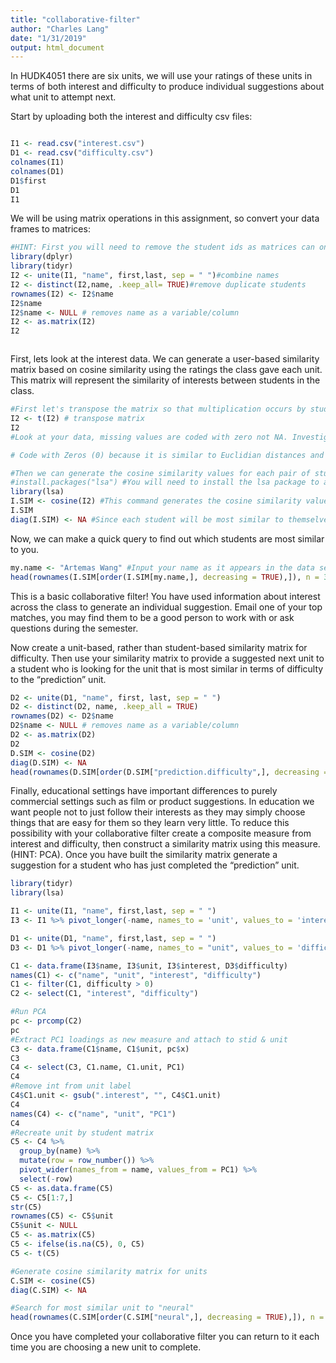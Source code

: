```yaml
---
title: "collaborative-filter"
author: "Charles Lang"
date: "1/31/2019"
output: html_document
---
```


In HUDK4051 there are six units, we will use your ratings of these units in terms of both interest and difficulty to produce individual suggestions about what unit to attempt next.

Start by uploading both the interest and difficulty csv files:
```r
```

```r
I1 <- read.csv("interest.csv")
D1 <- read.csv("difficulty.csv")
colnames(I1)
colnames(D1)
D1$first
D1
I1
```

We will be using matrix operations in this assignment, so convert your data frames to matrices:
```r
#HINT: First you will need to remove the student ids as matrices can only contain one data type. You will then need to rename your row names with the student ids.
library(dplyr)
library(tidyr)
I2 <- unite(I1, "name", first,last, sep = " ")#combine names
I2 <- distinct(I2,name, .keep_all= TRUE)#remove duplicate students
rownames(I2) <- I2$name
I2$name
I2$name <- NULL # removes name as a variable/column
I2 <- as.matrix(I2)
I2



```

First, lets look at the interest data. We can generate a user-based similarity matrix based on cosine similarity using the ratings the class gave each unit. This matrix will represent the similarity of interests between students in the class.
```r
#First let's transpose the matrix so that multiplication occurs by students rather than units.
I2 <- t(I2) # transpose matrix
I2
#Look at your data, missing values are coded with zero not NA. Investigate cosine similarity and decide whether your missing values should be coded with zeros or NAs. Explain your choice.

# Code with Zeros (0) because it is similar to Euclidian distances and zeros indicate that they are sparsely related. 

#Then we can generate the cosine similarity values for each pair of students
#install.packages("lsa") #You will need to install the lsa package to access the cosine command.
library(lsa)
I.SIM <- cosine(I2) #This command generates the cosine similarity values as a new matrix. Click on I.SIM in the Global Environment pane to see what it looks like.
I.SIM
diag(I.SIM) <- NA #Since each student will be most similar to themselves we want to remove that information
```

Now, we can make a quick query to find out which students are most similar to you. 
```r
my.name <- "Artemas Wang" #Input your name as it appears in the data set
head(rownames(I.SIM[order(I.SIM[my.name,], decreasing = TRUE),]), n = 3) #This code orders the column of the matrix corresponding to your name according to similarity and returns the top two UNI ids for the students who's interests are most similar to yours
```

This is a basic collaborative filter! You have used information about interest across the class to generate an individual suggestion. Email one of your top matches, you may find them to be a good person to work with or ask questions during the semester.

Now create a unit-based, rather than student-based similarity matrix for difficulty. Then use your similarity matrix to provide a suggested next unit to a student who is looking for the unit that is most similar in terms of difficulty to the "prediction" unit. 
```r
D2 <- unite(D1, "name", first, last, sep = " ")
D2 <- distinct(D2, name, .keep_all = TRUE)
rownames(D2) <- D2$name
D2$name <- NULL # removes name as a variable/column
D2 <- as.matrix(D2)
D2
D.SIM <- cosine(D2)
diag(D.SIM) <- NA
head(rownames(D.SIM[order(D.SIM["prediction.difficulty",], decreasing = TRUE),]), n = 1) 
```

Finally, educational settings have important differences to purely commercial settings such as film or product suggestions. In education we want people not to just follow their interests as they may simply choose things that are easy for them so they learn very little. To reduce this possibility with your collaborative filter create a composite measure from interest and difficulty, then construct a similarity matrix using this measure. (HINT: PCA). Once you have built the similarity matrix generate a suggestion for a student who has just completed the "prediction" unit.
```r
library(tidyr)
library(lsa)

I1 <- unite(I1, "name", first,last, sep = " ")
I3 <- I1 %>% pivot_longer(-name, names_to = 'unit', values_to = 'interest')

D1 <- unite(D1, "name", first,last, sep = " ")
D3 <- D1 %>% pivot_longer(-name, names_to = "unit", values_to = 'difficulty')

C1 <- data.frame(I3$name, I3$unit, I3$interest, D3$difficulty)
names(C1) <- c("name", "unit", "interest", "difficulty")
C1 <- filter(C1, difficulty > 0)
C2 <- select(C1, "interest", "difficulty")

#Run PCA
pc <- prcomp(C2)
pc
#Extract PC1 loadings as new measure and attach to stid & unit
C3 <- data.frame(C1$name, C1$unit, pc$x)
C3
C4 <- select(C3, C1.name, C1.unit, PC1)
C4
#Remove int from unit label
C4$C1.unit <- gsub(".interest", "", C4$C1.unit)
C4
names(C4) <- c("name", "unit", "PC1")
C4
#Recreate unit by student matrix
C5 <- C4 %>%
  group_by(name) %>%
  mutate(row = row_number()) %>%
  pivot_wider(names_from = name, values_from = PC1) %>%
  select(-row)
C5 <- as.data.frame(C5)
C5 <- C5[1:7,]
str(C5)
rownames(C5) <- C5$unit
C5$unit <- NULL
C5 <- as.matrix(C5)
C5 <- ifelse(is.na(C5), 0, C5)
C5 <- t(C5)

#Generate cosine similarity matrix for units
C.SIM <- cosine(C5)
diag(C.SIM) <- NA

#Search for most similar unit to "neural"
head(rownames(C.SIM[order(C.SIM["neural",], decreasing = TRUE),]), n = 1)

```

Once you have completed your collaborative filter you can return to it each time you are choosing a new unit to complete.
